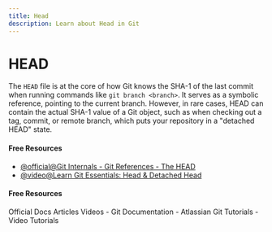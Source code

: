 ```yaml
---
title: Head
description: Learn about Head in Git
---
```


# HEAD

The `HEAD` file is at the core of how Git knows the SHA-1 of the last commit when running commands like `git branch <branch>`. It serves as a symbolic reference, pointing to the current branch. However, in rare cases, HEAD can contain the actual SHA-1 value of a Git object, such as when checking out a tag, commit, or remote branch, which puts your repository in a "detached HEAD" state.

#### Free Resources

- [@official@Git Internals - Git References - The HEAD](https://git-scm.com/book/en/v2/Git-Internals-Git-References#:~:text=want%20to%20create.-,The%20HEAD,-The%20question%20now)
- [@video@Learn Git Essentials: Head & Detached Head](https://www.youtube.com/watch?v=HvDjbAa9ZsY)

#### Free Resources

<Tabs defaultValue="official">
<TabsList>
<TabsTrigger value="official">Official Docs</TabsTrigger>
<TabsTrigger value="article">Articles</TabsTrigger>
<TabsTrigger value="video">Videos</TabsTrigger>
</TabsList>

<TabsContent value="official">
- <Link href="https://git-scm.com/docs">Git Documentation</Link>
</TabsContent>
<TabsContent value="article">
- <Link href="https://www.atlassian.com/git/tutorials">Atlassian Git Tutorials</Link>
</TabsContent>
<TabsContent value="video">
- <Link href="https://www.youtube.com/results?search_query=git+head+tutorial">Video Tutorials</Link>
</TabsContent>
</Tabs>

<Outlet path="3-git-branching/basics/head" />

